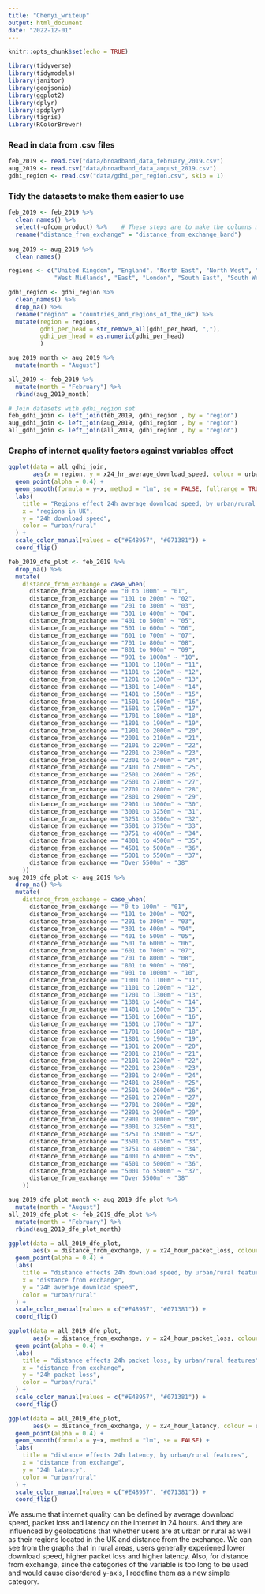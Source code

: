 ```yaml
---
title: "Chenyi_writeup"
output: html_document
date: "2022-12-01"
---
```


```r
knitr::opts_chunk$set(echo = TRUE)
```

```r
library(tidyverse)
library(tidymodels)
library(janitor)
library(geojsonio)
library(ggplot2)
library(dplyr)
library(spdplyr)
library(tigris)
library(RColorBrewer)
```

### Read in data from .csv files

```r

feb_2019 <- read.csv("data/broadband_data_february_2019.csv")
aug_2019 <- read.csv("data/broadband_data_august_2019.csv")
gdhi_region <- read.csv("data/gdhi_per_region.csv", skip = 1)

```

### Tidy the datasets to make them easier to use

```r
feb_2019 <- feb_2019 %>%
  clean_names() %>%
  select(-ofcom_product) %>%    # These steps are to make the columns match the August dataset.
  rename("distance_from_exchange" = "distance_from_exchange_band")
  
aug_2019 <- aug_2019 %>%
  clean_names()

regions <- c("United Kingdom", "England", "North East", "North West", "Yorkshire & Humber", "East Midlands", 
             "West Midlands", "East", "London", "South East", "South West", "Wales", "Scotland", "Northern Ireland")

gdhi_region <- gdhi_region %>%
  clean_names() %>%
  drop_na() %>%
  rename("region" = "countries_and_regions_of_the_uk") %>%
  mutate(region = regions,
         gdhi_per_head = str_remove_all(gdhi_per_head, ","),
         gdhi_per_head = as.numeric(gdhi_per_head)
         )

aug_2019_month <- aug_2019 %>%
  mutate(month = "August")

all_2019 <- feb_2019 %>%
  mutate(month = "February") %>%
  rbind(aug_2019_month)

# Join datasets with gdhi_region set
feb_gdhi_join <- left_join(feb_2019, gdhi_region , by = "region")
aug_gdhi_join <- left_join(aug_2019, gdhi_region , by = "region")
all_gdhi_join <- left_join(all_2019, gdhi_region , by = "region")

```

### Graphs of internet quality factors against variables effect

```r
ggplot(data = all_gdhi_join, 
       aes(x = region, y = x24_hr_average_download_speed, colour = urban_rural)) +
  geom_point(alpha = 0.4) +
  geom_smooth(formula = y~x, method = "lm", se = FALSE, fullrange = TRUE) +
  labs(
    title = "Regions effect 24h average download speed, by urban/rural features",
    x = "regions in UK",
    y = "24h download speed",
    color = "urban/rural"
  ) +
  scale_color_manual(values = c("#E48957", "#071381")) +
  coord_flip()
```
```r
feb_2019_dfe_plot <- feb_2019 %>%
  drop_na() %>%
  mutate(
    distance_from_exchange = case_when(
      distance_from_exchange == "0 to 100m" ~ "01",
      distance_from_exchange == "101 to 200m" ~ "02",
      distance_from_exchange == "201 to 300m" ~ "03",
      distance_from_exchange == "301 to 400m" ~ "04",
      distance_from_exchange == "401 to 500m" ~ "05",
      distance_from_exchange == "501 to 600m" ~ "06",
      distance_from_exchange == "601 to 700m" ~ "07",
      distance_from_exchange == "701 to 800m" ~ "08",
      distance_from_exchange == "801 to 900m" ~ "09",
      distance_from_exchange == "901 to 1000m" ~ "10",
      distance_from_exchange == "1001 to 1100m" ~ "11",
      distance_from_exchange == "1101 to 1200m" ~ "12",
      distance_from_exchange == "1201 to 1300m" ~ "13",
      distance_from_exchange == "1301 to 1400m" ~ "14",
      distance_from_exchange == "1401 to 1500m" ~ "15",
      distance_from_exchange == "1501 to 1600m" ~ "16",
      distance_from_exchange == "1601 to 1700m" ~ "17",
      distance_from_exchange == "1701 to 1800m" ~ "18",
      distance_from_exchange == "1801 to 1900m" ~ "19",
      distance_from_exchange == "1901 to 2000m" ~ "20",
      distance_from_exchange == "2001 to 2100m" ~ "21",
      distance_from_exchange == "2101 to 2200m" ~ "22",
      distance_from_exchange == "2201 to 2300m" ~ "23",
      distance_from_exchange == "2301 to 2400m" ~ "24",
      distance_from_exchange == "2401 to 2500m" ~ "25",
      distance_from_exchange == "2501 to 2600m" ~ "26",
      distance_from_exchange == "2601 to 2700m" ~ "27",
      distance_from_exchange == "2701 to 2800m" ~ "28",
      distance_from_exchange == "2801 to 2900m" ~ "29",
      distance_from_exchange == "2901 to 3000m" ~ "30",
      distance_from_exchange == "3001 to 3250m" ~ "31",
      distance_from_exchange == "3251 to 3500m" ~ "32",
      distance_from_exchange == "3501 to 3750m" ~ "33",
      distance_from_exchange == "3751 to 4000m" ~ "34",
      distance_from_exchange == "4001 to 4500m" ~ "35",
      distance_from_exchange == "4501 to 5000m" ~ "36",
      distance_from_exchange == "5001 to 5500m" ~ "37",
      distance_from_exchange == "Over 5500m" ~ "38"
    ))
aug_2019_dfe_plot <- aug_2019 %>%
  drop_na() %>%
  mutate(
    distance_from_exchange = case_when(
      distance_from_exchange == "0 to 100m" ~ "01",
      distance_from_exchange == "101 to 200m" ~ "02",
      distance_from_exchange == "201 to 300m" ~ "03",
      distance_from_exchange == "301 to 400m" ~ "04",
      distance_from_exchange == "401 to 500m" ~ "05",
      distance_from_exchange == "501 to 600m" ~ "06",
      distance_from_exchange == "601 to 700m" ~ "07",
      distance_from_exchange == "701 to 800m" ~ "08",
      distance_from_exchange == "801 to 900m" ~ "09",
      distance_from_exchange == "901 to 1000m" ~ "10",
      distance_from_exchange == "1001 to 1100m" ~ "11",
      distance_from_exchange == "1101 to 1200m" ~ "12",
      distance_from_exchange == "1201 to 1300m" ~ "13",
      distance_from_exchange == "1301 to 1400m" ~ "14",
      distance_from_exchange == "1401 to 1500m" ~ "15",
      distance_from_exchange == "1501 to 1600m" ~ "16",
      distance_from_exchange == "1601 to 1700m" ~ "17",
      distance_from_exchange == "1701 to 1800m" ~ "18",
      distance_from_exchange == "1801 to 1900m" ~ "19",
      distance_from_exchange == "1901 to 2000m" ~ "20",
      distance_from_exchange == "2001 to 2100m" ~ "21",
      distance_from_exchange == "2101 to 2200m" ~ "22",
      distance_from_exchange == "2201 to 2300m" ~ "23",
      distance_from_exchange == "2301 to 2400m" ~ "24",
      distance_from_exchange == "2401 to 2500m" ~ "25",
      distance_from_exchange == "2501 to 2600m" ~ "26",
      distance_from_exchange == "2601 to 2700m" ~ "27",
      distance_from_exchange == "2701 to 2800m" ~ "28",
      distance_from_exchange == "2801 to 2900m" ~ "29",
      distance_from_exchange == "2901 to 3000m" ~ "30",
      distance_from_exchange == "3001 to 3250m" ~ "31",
      distance_from_exchange == "3251 to 3500m" ~ "32",
      distance_from_exchange == "3501 to 3750m" ~ "33",
      distance_from_exchange == "3751 to 4000m" ~ "34",
      distance_from_exchange == "4001 to 4500m" ~ "35",
      distance_from_exchange == "4501 to 5000m" ~ "36",
      distance_from_exchange == "5001 to 5500m" ~ "37",
      distance_from_exchange == "Over 5500m" ~ "38"
    ))

aug_2019_dfe_plot_month <- aug_2019_dfe_plot %>%
  mutate(month = "August")
all_2019_dfe_plot <- feb_2019_dfe_plot %>%
  mutate(month = "February") %>%
  rbind(aug_2019_dfe_plot_month)

ggplot(data = all_2019_dfe_plot, 
       aes(x = distance_from_exchange, y = x24_hour_packet_loss, colour = urban_rural)) +
  geom_point(alpha = 0.4) +
  labs(
    title = "distance effects 24h download speed, by urban/rural features",
    x = "distance from exchange",
    y = "24h average download speed",
    color = "urban/rural"
  ) +
  scale_color_manual(values = c("#E48957", "#071381")) +
  coord_flip() 
```
```r
ggplot(data = all_2019_dfe_plot, 
       aes(x = distance_from_exchange, y = x24_hour_packet_loss, colour = urban_rural)) +
  geom_point(alpha = 0.4) +
  labs(
    title = "distance effects 24h packet loss, by urban/rural features",
    x = "distance from exchange",
    y = "24h packet loss",
    color = "urban/rural"
  ) +
  scale_color_manual(values = c("#E48957", "#071381")) +
  coord_flip()
```
```r
ggplot(data = all_2019_dfe_plot, 
       aes(x = distance_from_exchange, y = x24_hour_latency, colour = urban_rural)) +
  geom_point(alpha = 0.4) +
  geom_smooth(formula = y~x, method = "lm", se = FALSE) +
  labs(
    title = "distance effects 24h latency, by urban/rural features",
    x = "distance from exchange",
    y = "24h latency",
    color = "urban/rural"
  ) +
  scale_color_manual(values = c("#E48957", "#071381")) +
  coord_flip()
```

We assume that internet quality can be defined by average download speed, packet loss and latency on the internet in 24 hours. 
And they are influenced by geolocations that whether users are at urban or rural as well as their regions located in the UK and distance from the exchange.
We can see from the graphs that in rural areas, users generally experiened lower download speed, higher packet loss and higher latency. 
Also, for distance from exchange, since the categories of the variable is too long to be used and would cause disordered y-axis, I redefine them as a new simple category.